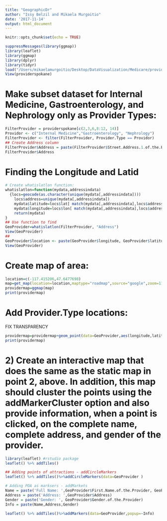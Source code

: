 ```yaml
---
title: "GeographicDr"
author: "Issy Belzil and Mikaela Murgoitio"
date: '2017-11-14'
output: html_document
---
```


```r
knitr::opts_chunk$set(echo = TRUE)
```
```r
suppressMessages(library(ggmap))
library(leaflet)
library(ggmap)
library(dplyr)
library(tidyr)
load("/Users/mikaelamurgoitio/Desktop/DataVisualization/Medicare/providerspokane.RDA")
View(providerspokane)
```

# Make subset dataset for Internal Medicine, Gastroenterology, and Nephrology only as Provider Types:
```r
FilterProvider = providerspokane[c(2,3,6,8:12, 14)]
Providor <- c("Internal Medicine","Gastroenterology", "Nephrology")
FilterProvider <- filter(FilterProvider, Provider.Type == Providor)
## Create Address column
FilterProvider$Address = paste(FilterProvider$Street.Address.1.of.the.Provider,FilterProvider$City.of.the.Provider,FilterProvider$State.Code.of.the.Provider,FilterProvider$Zip.Code.of.the.Provider, sep = ",")
FilterProvider$Address
```
# Finding the Longitude and Latid
```r
# Create whatislatlon function:
whatislatlon=function(mydata,addressindata)
  {locs=geocode(as.character(unique(mydata[,addressindata])))
    locs$address=unique(mydata[,addressindata])
    mydata$latitude=locs$lat[ match(mydata[,addressindata],locs$address)]
    mydata$longitude=locs$lon[ match(mydata[,addressindata],locs$address)]
    return(mydata)
}
## Use function to find 
GeoProvider=whatislatlon(FilterProvider, "Address")
View(GeoProvider)
## 
GeoProvider$location <- paste(GeoProvider$longitude, GeoProvider$latitude, sep=",")
View(GeoProvider)
```
# Create map of area:
```r
location=c(-117.415206,47.6477698)
map=get_map(location=location,maptype="roadmap",source="google",zoom=11)
providermap=ggmap(map)
print(providermap)
```
# Add Provider.Type locations: 
FIX TRANSPARENCY
```r
providermap=providermap+geom_point(data=GeoProvider,aes(longitude,latitude,color=Provider.Type),size=4, alpha=.01)
print(providermap)
```



# 2) Create an interactive map that does the same as the static map in point 2, above. In addition, this map should cluster the points using the addMarkerCluster option and also provide information, when a point is clicked, on the complete name, complete address, and gender of the provider.
```r
library(leaflet) #rstudio package
leaflet() %>% addTiles()

## Adding points of attractions - addCircleMarkers
leaflet() %>% addTiles()%>%addCircleMarkers(data=GeoProvider )

# Adding POA as marksers - addMarkets
Name = paste('Full Name: ',GeoProvider$First.Name.of.the.Provider, GeoProvider$Last.Name.Organization.Name.of.the.Provider)
Address = paste('Address: ',GeoProvider$Address)
Gender = paste('Gender: ', GeoProvider$Gender.of.the.Provider)
Info = paste(Name,Address,Gender)

leaflet() %>% addTiles()%>%addMarkers(data=GeoProvider,popup=~Info)


```








